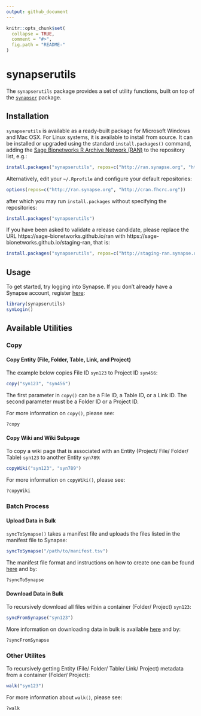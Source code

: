 ```yaml
---
output: github_document
---
```


<!-- README.md is generated from README.Rmd. Please modify README.Rmd and run `pkgdown::build_site()` to update README.md -->

```r
knitr::opts_chunk$set(
  collapse = TRUE,
  comment = "#>",
  fig.path = "README-"
)
```

# synapserutils

The `synapserutils` package provides a set of utility functions, built on top of the [`synapser`](http://sage-bionetworks.github.io/synapser/) package.

## Installation

`synapserutils` is available as a ready-built package for Microsoft Windows and Mac OSX. For Linux systems, it is available to install from source. It can be installed or upgraded using the standard `install.packages()` command, adding the [Sage Bionetworks R Archive Network (RAN)](http://ran.synapse.org) to the repository list, e.g.:

```r
install.packages("synapserutils", repos=c("http://ran.synapse.org", "http://cran.fhcrc.org"))
```
Alternatively, edit your `~/.Rprofile` and configure your default repositories:
```r
options(repos=c("http://ran.synapse.org", "http://cran.fhcrc.org"))
```
after which you may run `install.packages` without specifying the repositories:
```r
install.packages("synapserutils")
```

If you have been asked to validate a release candidate, please replace the URL https://sage-bionetworks.github.io/ran with https://sage-bionetworks.github.io/staging-ran, that is:

```r
install.packages("synapserutils", repos=c("http://staging-ran.synapse.org", "http://cran.fhcrc.org"))
```

## Usage

To get started, try logging into Synapse. If you don't already have a Synapse account, register [here](https://www.synapse.org/register):

```r
library(synapserutils)
synLogin()
```

## Available Utilities

### Copy

#### Copy Entity (File, Folder, Table, Link, and Project)

The example below copies File ID `syn123` to Project ID `syn456`:
```r
copy("syn123", "syn456")
```

The first parameter in `copy()` can be a File ID, a Table ID, or a Link ID. The second parameter must be a Folder ID or a Project ID.

For more information on `copy()`, please see:
```r
?copy
```

#### Copy Wiki and Wiki Subpage

To copy a wiki page that is associated with an Entity (Project/ File/ Folder/ Table) `syn123` to another Entity `syn789`:
```r
copyWiki("syn123", "syn789")
```

For more information on `copyWiki()`, please see:
```r
?copyWiki
```

### Batch Process

#### Upload Data in Bulk

`syncToSynapse()` takes a manifest file and uploads the files listed in the manifest file to Synapse:
```r
syncToSynapse("/path/to/manifest.tsv")
```

The manifest file format and instructions on how to create one can be found [here](http://docs.synapse.org/articles/uploading_in_bulk.html#creating-a-manifest) and by:
```r
?syncToSynapse
```

#### Download Data in Bulk

To recursively download all files within a container (Folder/ Project) `syn123`:
```r
syncFromSynapse("syn123")
```

More information on downloading data in bulk is available [here](http://docs.synapse.org/articles/uploading_in_bulk.html#downloading-data-in-bulk) and by:
```r
?syncFromSynapse
```

### Other Utilites

To recursively getting Entity (File/ Folder/ Table/ Link/ Project) metadata from a container (Folder/ Project):
```r
walk("syn123")
```

For more information about `walk()`, please see:
```r
?walk
```
